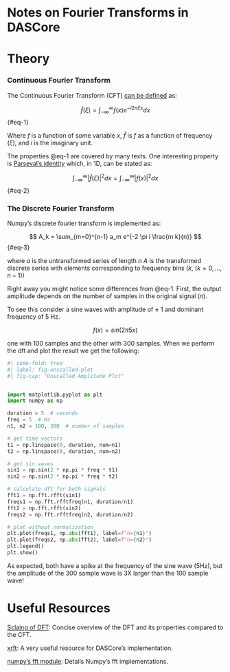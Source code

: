 # Notes on Fourier Transforms in DASCore

# Theory

### Continuous Fourier Transform

The Continuous Fourier Transform (CFT) [can be defined](https://en.wikipedia.org/wiki/Fourier_transform#Definitions) as:

$$
\hat{f}(\xi) = \int_{-\infty}^{\infty} f(x) e^{-i 2 \pi \xi x} dx
$${#eq-1}

Where $f$ is a function of some variable $x$, $\hat{f}$ is $f$ as a function of frequency ($\xi$), and $i$ is the imaginary unit.

The properties @eq-1 are covered by many texts. One interesting property is [Parseval's identity](https://en.wikipedia.org/wiki/Parseval%27s_identity) which, in 1D, can be stated as:

$$
\int_{-\infty}^{\infty} |\hat{f}(\xi)|^2dx = \int_{-\infty}^{\infty} |f(x)|^2 dx
$${#eq-2}


### The Discrete Fourier Transform


Numpy's discrete fourier transform is implemented as:

$$
A_k = \sum_{m=0}^{n-1} a_m e^{-2 \pi i \frac{m k}{n}}
$${#eq-3}

where $a$ is the untransformed series of length $n$ $A$ is the transformed discrete series with elements corresponding to frequency bins ($k$,  $(k=0, ..., n-1)$)

Right away you might notice some differences from @eq-1. First, the output amplitude depends on the number of samples in the original signal ($n$).

To see this consider a sine waves with amplitude of $\pm$ 1 and dominant frequency of 5 Hz.

$$
f(x) = sin(2 \pi 5 x)
$$




 one with 100 samples and the other with 300 samples. When we perform the dft and plot the result we get the following:

```python

#| code-fold: true
#| label: fig-unscalled-plot
#| fig-cap: "Unscalled Amplitude Plot"


import matplotlib.pyplot as plt
import numpy as np

duration = 5  # seconds
freq = 5  # Hz
n1, n2 = 100, 300  # number of samples

# get time vectors
t1 = np.linspace(0, duration, num=n1)
t2 = np.linspace(0, duration, num=n2)

# get sin waves
sin1 = np.sin(2 * np.pi * freq * t1)
sin2 = np.sin(2 * np.pi * freq * t2)

# calculate dft for both signals
fft1 = np.fft.rfft(sin1)
freqs1 = np.fft.rfftfreq(n1, duration/n1)
fft2 = np.fft.rfft(sin2)
freqs2 = np.fft.rfftfreq(n2, duration/n2)

# plot without normalization
plt.plot(freqs1, np.abs(fft1), label=f"n={n1}")
plt.plot(freqs2, np.abs(fft2), label=f"n={n2}")
plt.legend()
plt.show()
```

As expected, both have a spike at the frequency of the sine wave (5Hz), but the amplitude of the 300 sample wave is 3X larger than the 100 sample wave!


# Useful Resources

[Sclaing of DFT](https://appliedacousticschalmers.github.io/scaling-of-the-dft/AES2020_eBrief/): Concise overview of the DFT and its properties compared to the CFT.

[xrft](https://xrft.readthedocs.io/en/latest/index.html): A very useful resource for DASCore's implementation.

[numpy's fft module](https://numpy.org/doc/stable/reference/routines.fft.html): Details Numpy's fft implementations.
